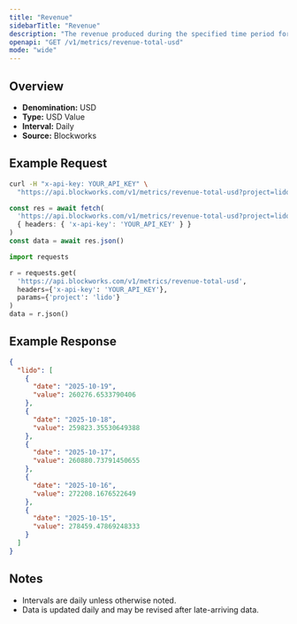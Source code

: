 ```yaml
---
title: "Revenue"
sidebarTitle: "Revenue"
description: "The revenue produced during the specified time period for given project."
openapi: "GET /v1/metrics/revenue-total-usd"
mode: "wide"
---
```


## Overview

- **Denomination:** USD
- **Type:** USD Value
- **Interval:** Daily
- **Source:** Blockworks

## Example Request

<CodeGroup>

```bash cURL
curl -H "x-api-key: YOUR_API_KEY" \
  "https://api.blockworks.com/v1/metrics/revenue-total-usd?project=lido"
```

```typescript TypeScript
const res = await fetch(
  'https://api.blockworks.com/v1/metrics/revenue-total-usd?project=lido',
  { headers: { 'x-api-key': 'YOUR_API_KEY' } }
)
const data = await res.json()
```

```python Python
import requests

r = requests.get(
  'https://api.blockworks.com/v1/metrics/revenue-total-usd',
  headers={'x-api-key': 'YOUR_API_KEY'},
  params={'project': 'lido'}
)
data = r.json()
```

</CodeGroup>

## Example Response

```json
{
  "lido": [
    {
      "date": "2025-10-19",
      "value": 260276.6533790406
    },
    {
      "date": "2025-10-18",
      "value": 259823.35530649388
    },
    {
      "date": "2025-10-17",
      "value": 260880.73791450655
    },
    {
      "date": "2025-10-16",
      "value": 272208.1676522649
    },
    {
      "date": "2025-10-15",
      "value": 278459.47869248333
    }
  ]
}
```

## Notes
- Intervals are daily unless otherwise noted.
- Data is updated daily and may be revised after late-arriving data.